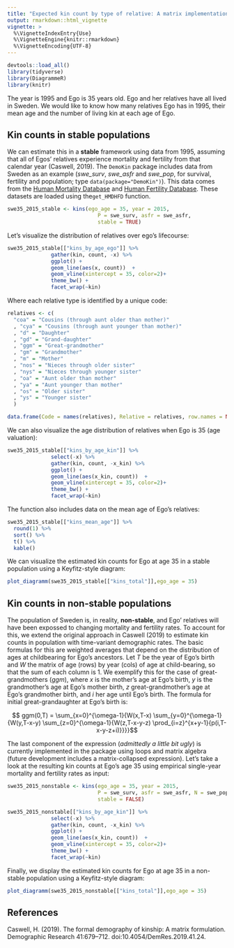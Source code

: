 ```yaml
---
title: "Expected kin count by type of relative: A matrix implementation"
output: rmarkdown::html_vignette
vignette: >
  %\VignetteIndexEntry{Use}
  %\VignetteEngine{knitr::rmarkdown}
  %\VignetteEncoding{UTF-8}
---
```


```r
devtools::load_all()
library(tidyverse)
library(DiagrammeR)
library(knitr)
```

The year is 1995 and Ego is 35 years old. Ego and her relatives have all lived in Sweden. 
We would like to know how many relatives Ego has in 1995, their mean age and the number of living kin at each age of Ego.

## Kin counts in stable populations

We can estimate this in a **stable** framework using data from 1995, assuming that all of Egos' relatives experience mortality and fertility from that calendar year (Caswell, 2019). The `DemoKin` package includes data from Sweden as an example (*swe_surv*, *swe_asfr* and *swe_pop*, for survival, fertility and population; type `data(package="DemoKin")`). This data comes from the [Human Mortality Database](https://www.mortality.org/) and [Human Fertility Database](https://www.humanfertility.org/). These datasets are loaded using the`get_HMDHFD` function. 

```r
swe35_2015_stable <- kins(ego_age = 35, year = 2015,
                             P = swe_surv, asfr = swe_asfr,
                             stable = TRUE)
```

Let's visualize the distribution of relatives over ego's lifecourse:

```r
swe35_2015_stable[["kins_by_age_ego"]] %>%
              gather(kin, count, -x) %>%
              ggplot() +
              geom_line(aes(x, count))  +
              geom_vline(xintercept = 35, color=2)+
              theme_bw() +
              facet_wrap(~kin)
```

Where each relative type is identified by a unique code:

```r

relatives <- c(
  "coa" = "Cousins (through aunt older than mother)"
  , "cya" = "Cousins (through aunt younger than mother)"
  , "d" = "Daughter"
  , "gd" = "Grand-daughter"
  , "ggm" = "Great-grandmother"
  , "gm" = "Grandmother"
  , "m" = "Mother"
  , "nos" = "Nieces through older sister"
  , "nys" = "Nieces through younger sister"
  , "oa" = "Aunt older than mother"
  , "ya" = "Aunt younger than mother"
  , "os" = "Older sister"
  , "ys" = "Younger sister"
  )

data.frame(Code = names(relatives), Relative = relatives, row.names = NULL) %>% kable()

```

We can also visualize the age distribution of relatives when Ego is 35 (age valuation):

```r
swe35_2015_stable[["kins_by_age_kin"]] %>%
              select(-x) %>% 
              gather(kin, count, -x_kin) %>%
              ggplot() +
              geom_line(aes(x_kin, count))  +
              geom_vline(xintercept = 35, color=2)+
              theme_bw() +
              facet_wrap(~kin)
```


The function also includes data on the mean age of Ego's relatives:

```r
swe35_2015_stable[["kins_mean_age"]] %>% 
  round(1) %>% 
  sort() %>% 
  t() %>% 
  kable()
```

We can visualize the estimated kin counts for Ego at age 35 in a stable population using a Keyfitz-style diagram:

```r
plot_diagramm(swe35_2015_stable[["kins_total"]],ego_age = 35)
```

## Kin counts in non-stable populations

The population of Sweden is, in reality, **non-stable**, and Ego' relatives will have been expossed to changing mortality and fertility rates.
To account for this, we extend the original approach in Caswell (2019) to estimate kin counts in population with time-variant demographic rates.
The basic formulas for this are weighted averages that depend on the distribution of ages at childbearing for Ego's ancestors. Let *T* be the year of Ego's birth and *W* the matrix of age (rows) by year (cols) of age at child-bearing, so that the sum of each column is 1.
We exemplify this for the case of great-grandmothers (*ggm*), where *x* is the mother's age at Ego's birth, *y* is the grandmother's age at Ego's mother birth, *z* great-grandmother's age at Ego's grandmother birth, and *i* her age until Ego's birth. The formula for initial great-grandaughter at Ego's birth is:

$$ ggm(0,T) = \sum_{x=0}^{\omega-1}{W(x,T-x)
              \sum_{y=0}^{\omega-1}{W(y,T-x-y)
              \sum_{z=0}^{\omega-1}{W(z,T-x-y-z)
              \prod_{i=z}^{x+y-1}{p(i,T-x-y-z+i)}}}}$$
              
The last component of the expression (*admittedly a little bit ugly*) is currently implemented in the package using loops and matrix algebra (future development includes a matrix-collapsed expression). 
Let's take a look at the resulting kin counts at Ego's age 35 using empirical single-year mortality and fertility rates as input:

```r
swe35_2015_nonstable <- kins(ego_age = 35, year = 2015,
                             P = swe_surv, asfr = swe_asfr, N = swe_pop,
                             stable = FALSE)

swe35_2015_nonstable[["kins_by_age_kin"]] %>%
              select(-x) %>% 
              gather(kin, count, -x_kin) %>%
              ggplot() +
              geom_line(aes(x_kin, count))  +
              geom_vline(xintercept = 35, color=2)+
              theme_bw() +
              facet_wrap(~kin)
```

Finally, we display the estimated kin counts for Ego at age 35 in a non-stable population using a Keyfitz-style diagram:

```r
plot_diagramm(swe35_2015_nonstable[["kins_total"]],ego_age = 35)
```

## References

Caswell, H. (2019). The formal demography of kinship: A matrix formulation. Demographic Research 41:679–712. doi:10.4054/DemRes.2019.41.24.
